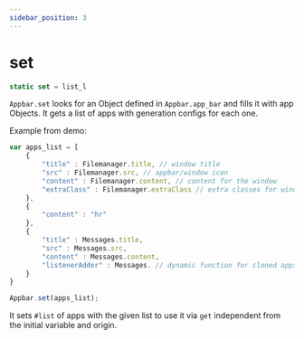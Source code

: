```yaml
---
sidebar_position: 3
---
```

# set

```js
static set = list_l
```

`Appbar.set` looks for an Object defined in `Appbar.app_bar` and fills it with app Objects. It gets a list of apps with generation configs for each one.

Example from demo:
```js
var apps_list = [
	{
		"title" : Filemanager.title, // window title
		"src" : Filemanager.src, // appbar/window icon
		"content" : Filemanager.content, // content for the window
		"extraClass" : Filemanager.extraClass // extra classes for window (optional)
	},
    {
        "content" : "hr"
    },
    {
		"title" : Messages.title,
		"src" : Messages.src,
		"content" : Messages.content,
		"listenerAdder" : Messages. // dynamic function for cloned apps
	}
}

Appbar.set(apps_list);
```

It sets `#list` of apps with the given list to use it via `get` independent from the initial variable and origin.